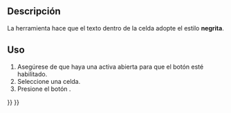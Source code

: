<languages/>

{{Docnav
|[[Spreadsheet_AlignBottom/es|Alinear abajo]]
|[[Spreadsheet_StyleItalic/es|Estilo cursiva]]
|[[Spreadsheet_Workbench/es|Hoja de cálculo]]
|IconL=Spreadsheet_AlignBottom.svg
|IconR=Spreadsheet_StyleItalic.svg
|IconC=Workbench_Spreadsheet.svg
}}

<div class="mw-translate-fuzzy">
{{GuiCommand
|Name=Spreadsheet StyleBold
|Name/es=Hoja de cálculo EstiloNegrita
|MenuLocation=Spreadsheet → Estilo → Texto en negrita
|Workbenches=[[Spreadsheet_Workbench/es|Hoja de cálculo]]
|Version=0.17
}}
</div>

<span id="Description"></span>
==Descripción==

<div class="mw-translate-fuzzy">
La herramienta {{Button|[[File:Spreadsheet_StyleBold.svg|16px]] [[Spreadsheet_StyleBold/es|Hoja de cálculo EstiloNegrita]]}} hace que el texto dentro de la celda adopte el estilo '''negrita'''.
</div>

<span id="Usage"></span>
==Uso==

<div class="mw-translate-fuzzy">
# Asegúrese de que haya una {{Button|[[File:Spreadsheet_CreateSheet.svg|16px]] [[Spreadsheet_CreateSheet/es|hoja de cálculo]]}} activa abierta para que el botón esté habilitado.
# Seleccione una celda.
# Presione el botón {{Button|[[File:Spreadsheet_StyleBold.svg|16px]] [[Spreadsheet_StyleBold/es|Hoja de cálculo EstiloNegrita]]}}.
</div>


{{Docnav
|[[Spreadsheet_AlignBottom/es|Alinear abajo]]
|[[Spreadsheet_StyleItalic/es|Estilo cursiva]]
|[[Spreadsheet_Workbench/es|Hoja de cálculo]]
|IconL=Spreadsheet_AlignBottom.svg
|IconR=Spreadsheet_StyleItalic.svg
|IconC=Workbench_Spreadsheet.svg
}}

{{Spreadsheet_Tools_navi{{#translation:}}}}
{{Userdocnavi{{#translation:}}}}